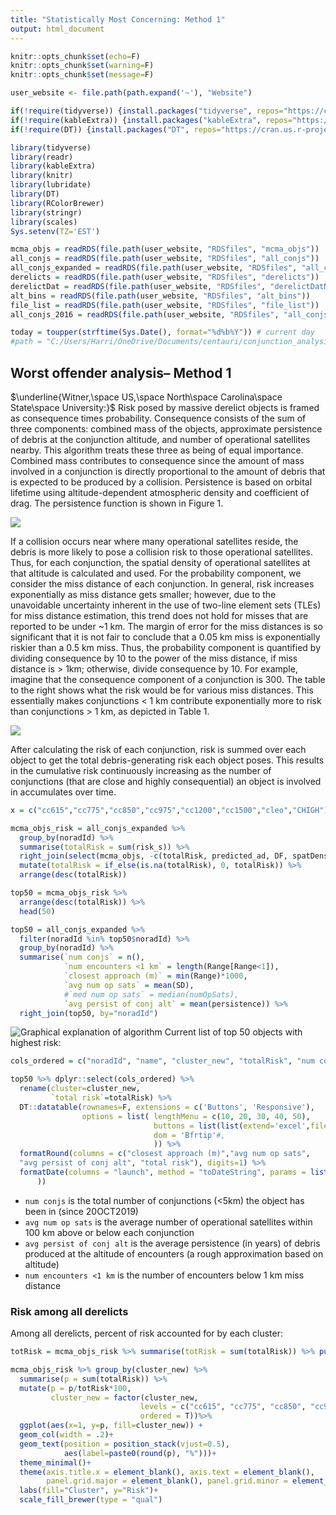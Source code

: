 ```yaml
---
title: "Statistically Most Concerning: Method 1"
output: html_document
---
```


```r
knitr::opts_chunk$set(echo=F)
knitr::opts_chunk$set(warning=F)
knitr::opts_chunk$set(message=F)

user_website <- file.path(path.expand('~'), "Website")

if(!require(tidyverse)) {install.packages("tidyverse", repos="https://cran.us.r-project.org")}
if(!require(kableExtra)) {install.packages("kableExtra", repos="https://cran.us.r-project.org")}
if(!require(DT)) {install.packages("DT", repos="https://cran.us.r-project.org")

library(tidyverse)
library(readr)
library(kableExtra)
library(knitr)
library(lubridate)
library(DT)
library(RColorBrewer)
library(stringr)
library(scales)
Sys.setenv(TZ='EST')

mcma_objs = readRDS(file.path(user_website, "RDSfiles", "mcma_objs"))
all_conjs = readRDS(file.path(user_website, "RDSfiles", "all_conjs"))
all_conjs_expanded = readRDS(file.path(user_website, "RDSfiles", "all_conjs_expanded"))
derelicts = readRDS(file.path(user_website, "RDSfiles", "derelicts"))
derelictDat = readRDS(file.path(user_website, "RDSfiles", "derelictDatNew"))
alt_bins = readRDS(file.path(user_website, "RDSfiles", "alt_bins"))
file_list = readRDS(file.path(user_website, "RDSfiles", "file_list"))
all_conjs_2016 = readRDS(file.path(user_website, "RDSfiles", "all_conjs_2016"))

today = toupper(strftime(Sys.Date(), format="%d%b%Y")) # current day
#path = "C:/Users/Harri/OneDrive/Documents/centauri/conjunction_analysis/conj_data"
```
## Worst offender analysis-- Method 1

$\underline{Witner,\space US,\space North\space Carolina\space State\space University:}$ Risk posed by massive derelict objects is framed as consequence times probability. 
Consequence consists of the sum of three components: combined mass of the objects, approximate persistence of debris at the conjunction altitude, and number of operational satellites nearby. This algorithm treats these three as being of equal importance. Combined mass contributes to consequence since the amount of mass involved in a conjunction is directly proportional to the amount of debris that is expected to be produced by a collision. Persistence is based on orbital lifetime using altitude-dependent atmospheric density and coefficient of drag. The persistence function is shown in Figure 1.

![](Rachel_figure1.png)

If a collision occurs near where many operational satellites reside, the debris is more likely to pose a collision risk to those operational satellites. Thus, for each conjunction, the spatial density of operational satellites at that altitude is calculated and used. 
For the probability component, we consider the miss distance of each conjunction. In general, risk increases exponentially as miss distance gets smaller; however, due to the unavoidable uncertainty inherent in the use of two-line element sets (TLEs) for miss distance estimation, this trend does not hold for misses that are reported to be under ~1 km. The margin of error for the miss distances is so significant that it is not fair to conclude that a 0.05 km miss is exponentially riskier than a 0.5 km miss. 
Thus, the probability component is quantified by dividing consequence by 10 to the power of the miss distance, if miss distance is > 1km; otherwise, divide consequence by 10. For example, imagine that the consequence component of a conjunction is 300. The table to the right shows what the risk would be for various miss distances. This essentially makes conjunctions < 1 km contribute exponentially more to risk than conjunctions > 1 km, as depicted in Table 1. 

![](Rachel_figure2.png)

After calculating the risk of each conjunction, risk is summed over each object to get the total debris-generating risk each object poses. This results in the cumulative risk continuously increasing as the number of conjunctions (that are close and highly consequential) an object is involved in accumulates over time.


```r
x = c("cc615","cc775","cc850","cc975","cc1200","cc1500","cleo","CHIGH")

mcma_objs_risk = all_conjs_expanded %>%
  group_by(noradId) %>% 
  summarise(totalRisk = sum(risk_s)) %>%
  right_join(select(mcma_objs, -c(totalRisk, predicted_ad, DF, spatDensOpSats)), by="noradId") %>% 
  mutate(totalRisk = if_else(is.na(totalRisk), 0, totalRisk)) %>%
  arrange(desc(totalRisk))

top50 = mcma_objs_risk %>% 
  arrange(desc(totalRisk)) %>%
  head(50)

top50 = all_conjs_expanded %>%
  filter(noradId %in% top50$noradId) %>%
  group_by(noradId) %>%
  summarise(`num conjs` = n(),
            `num encounters <1 km` = length(Range[Range<1]),
            `closest approach (m)` = min(Range)*1000,
            `avg num op sats` = mean(SD),
            #`med num op sats` = median(numOpSats),
            `avg persist of conj alt` = mean(persistence)) %>% 
  right_join(top50, by="noradId")
```
![Graphical explanation of algorithm](SMCderelicts.png)
Current list of top 50 objects with highest risk:
```r
cols_ordered = c("noradId", "name", "cluster_new", "totalRisk", "num conjs", "closest approach (m)", "avg num op sats", "avg persist of conj alt", "num encounters <1 km", "apogee", "perigee","launch","inclination","mass","type","country")

top50 %>% dplyr::select(cols_ordered) %>%
  rename(cluster=cluster_new,
         `total risk`=totalRisk) %>%
  DT::datatable(rownames=F, extensions = c('Buttons', 'Responsive'),
                options = list( lengthMenu = c(10, 20, 30, 40, 50),
                                buttons = list(list(extend='excel',filename="worst_offenders_1", text="Download data", title=paste0("Worst offenders (method 1) as of ", today))),
                                dom = 'Bfrtip'#,
                                )) %>%
  formatRound(columns = c("closest approach (m)","avg num op sats",
  "avg persist of conj alt", "total risk"), digits=1) %>%
  formatDate(columns = "launch", method = "toDateString", params = list('en-US', list(year = 'numeric', month = 'numeric', day='numeric')
      ))
```

- `num conjs` is the total number of conjunctions (<5km) the object has been in (since 20OCT2019)
- `avg num op sats` is the average number of operational satellites within 100 km above or below each conjunction
- `avg persist of conj alt` is the average persistence (in years) of debris produced at the altitude of encounters (a rough approximation based on altitude)
- `num encounters <1 km` is the number of encounters below 1 km miss distance

### Risk among all derelicts
Among all derelicts, percent of risk accounted for by each cluster:

```r
totRisk = mcma_objs_risk %>% summarise(totRisk = sum(totalRisk)) %>% pull()

mcma_objs_risk %>% group_by(cluster_new) %>%
  summarise(p = sum(totalRisk)) %>% 
  mutate(p = p/totRisk*100,
         cluster_new = factor(cluster_new,
                             levels = c("cc615", "cc775", "cc850", "cc975", "cc1200", "cc1500", "cleo","CHIGH"),
                             ordered = T))%>%
  ggplot(aes(x=1, y=p, fill=cluster_new)) +
  geom_col(width = .2)+
  geom_text(position = position_stack(vjust=0.5), 
            aes(label=paste0(round(p), "%")))+
  theme_minimal()+
  theme(axis.title.x = element_blank(), axis.text = element_blank(), 
        panel.grid.major = element_blank(), panel.grid.minor = element_blank())+
  labs(fill="Cluster", y="Risk")+
  scale_fill_brewer(type = "qual")
```